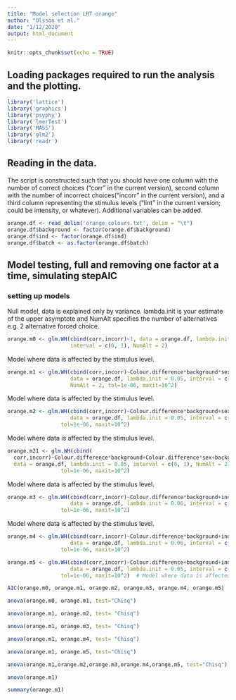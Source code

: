 ```yaml
---
title: "Model selection LRT orange"
author: "Olsson et al."
date: "1/12/2020"
output: html_document
---
```


```r
knitr::opts_chunk$set(echo = TRUE)
```

## Loading packages required to run the analysis and the plotting.

```r
library('lattice')
library('graphics')
library('psyphy')
library('lmerTest')
library('MASS')
library('glm2')
library('readr')
```

## Reading in the data.
The script is constructed such that you should have one column with the number of correct choices ("corr" in the current version), second column with the number of incorrect choices("incorr" in the current version), and a third column representing the stimulus levels ("lint" in the current version; could be intensity, or whatever). Additional variables can be added.

```r
orange.df <- read_delim('orange_colours.txt', delim = "\t") 
orange.df$background <- factor(orange.df$background)
orange.df$ind <- factor(orange.df$ind)
orange.df$batch <- as.factor(orange.df$batch)
```

## Model testing, full and removing one factor at a time, simulating stepAIC

### setting up models

Null model, data is explained only by variance. lambda.init is your estimate of the upper asymptote and NumAlt specifies the number of alternatives e.g. 2 alternative forced choice.

```r
orange.m0 <- glm.WH(cbind(corr,incorr)~1, data = orange.df, lambda.init = 0.1, 
                    interval = c(0, 1), NumAlt = 2) 
```

Model where data is affected by the stimulus level.

```r
orange.m1 <- glm.WH(cbind(corr,incorr)~Colour.difference*background*sex+ind+batch, 
                    data = orange.df, lambda.init = 0.05, interval = c(0, 1), 
                    NumAlt = 2, tol=1e-06, maxit=10^2)
```

Model where data is affected by the stimulus level.

```r
orange.m2 <- glm.WH(cbind(corr,incorr)~Colour.difference*background+sex+ind+batch, 
                    data = orange.df, lambda.init = 0.05, interval = c(0, 1), NumAlt = 2, 
                 tol=1e-06, maxit=10^2)  
```

Model where data is affected by the stimulus level.

```r
orange.m21 <- glm.WH(cbind(
  corr,incorr)~Colour.difference*background+Colour.difference*sex+background*sex+ind+batch,
  data = orange.df, lambda.init = 0.05, interval = c(0, 1), NumAlt = 2, 
                 tol=1e-06, maxit=10^2) 
```

Model where data is affected by the stimulus level.

```r
orange.m3 <- glm.WH(cbind(corr,incorr)~Colour.difference*background+ind+batch,
                    data = orange.df, lambda.init = 0.06, interval = c(0, 1), NumAlt = 2, 
                 tol=1e-06, maxit=10^2) 
```

Model where data is affected by the stimulus level.

```r
orange.m4 <- glm.WH(cbind(corr,incorr)~Colour.difference*background+ind+sex,
                    data = orange.df, lambda.init = 0.06, interval = c(0, 1), NumAlt = 2, 
                 tol=1e-06, maxit=10^2) 
```


```r
orange.m5 <- glm.WH(cbind(corr,incorr)~Colour.difference+background+ind+batch+sex,
                    data = orange.df, lambda.init = 0.05, interval = c(0, 1), NumAlt = 2, 
                 tol=1e-06, maxit=10^2)  # Model where data is affected by the stimulus level
```


```r
AIC(orange.m0, orange.m1, orange.m2, orange.m3, orange.m4, orange.m5)
```


```r
anova(orange.m0, orange.m1, test="Chisq")
```


```r
anova(orange.m1, orange.m2, test= "Chisq")
```


```r
anova(orange.m1, orange.m3, test= "Chisq")
```


```r
anova(orange.m1, orange.m4, test= "Chisq")
```


```r
anova(orange.m1, orange.m5, test="Chisq")
```


```r
anova(orange.m1,orange.m2,orange.m3,orange.m4,orange.m5, test="Chisq")
```


```r
anova(orange.m1)
```


```r
summary(orange.m1)
```

